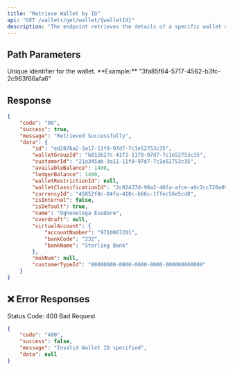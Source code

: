 ```yaml
---
title: "Retrieve Wallet by ID"
api: "GET /wallets/get/wallet/{walletId}"
description: "The endpoint retrieves the details of a specific wallet using its unique wallet ID."
---
```


## Path Parameters

<ParamField body="id" type="string" required>
	Unique identifier for the wallet. **Example:**
	"3fa85f64-5717-4562-b3fc-2c963f66afa6"
</ParamField>

## Response

```json
{
	"code": "00",
	"success": true,
	"message": "Retrieved Successfully",
	"data": {
		"id": "ed2876a2-3a17-11f0-97d7-7c1e52753c35",
		"walletGroupId": "b012627c-41f2-11f0-97d7-7c1e52753c35",
		"customerId": "21a345ab-3a11-11f0-97d7-7c1e52753c35",
		"availableBalance": 1400,
		"ledgerBalance": 1400,
		"walletRestrictionId": null,
		"walletClassificationId": "2c02427d-90a2-46fa-afce-a9c2cc720a09",
		"currencyId": "45852f0c-84fa-410c-b66c-1ffec56e5cd8",
		"isInternal": false,
		"isDefault": true,
		"name": "Oghenetega Esedere",
		"overdraft": null,
		"virtualAccount": {
			"accountNumber": "9710067201",
			"bankCode": "232",
			"bankName": "Sterling Bank"
		},
		"mobNum": null,
		"customerTypeId": "00000000-0000-0000-0000-000000000000"
	}
}
```

## ❌ Error Responses

Status Code: 400 Bad Request

```json
{
	"code": "400",
	"success": false,
	"message": "Invalid Wallet ID specified",
	"data": null
}
```
